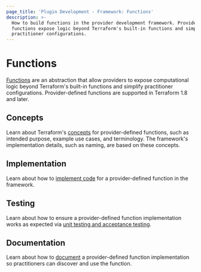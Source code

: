 ```yaml
---
page_title: 'Plugin Development - Framework: Functions'
description: >-
  How to build functions in the provider development framework. Provider-defined
  functions expose logic beyond Terraform's built-in functions and simplify
  practitioner configurations.
---
```


# Functions

[Functions](/terraform/language/functions) are an abstraction that allow providers to expose computational logic beyond Terraform's built-in functions and simplify practitioner configurations. Provider-defined functions are supported in Terraform 1.8 and later.

## Concepts

Learn about Terraform's [concepts](/terraform/plugin/framework/functions/concepts) for provider-defined functions, such as intended purpose, example use cases, and terminology. The framework's implementation details, such as naming, are based on these concepts.

## Implementation

Learn about how to [implement code](/terraform/plugin/framework/functions/implementation) for a provider-defined function in the framework.

## Testing

Learn about how to ensure a provider-defined function implementation works as expected via [unit testing and acceptance testing](/terraform/plugin/framework/functions/testing).

## Documentation

Learn about how to [document](/terraform/plugin/framework/functions/documentation) a provider-defined function implementation so practitioners can discover and use the function.
